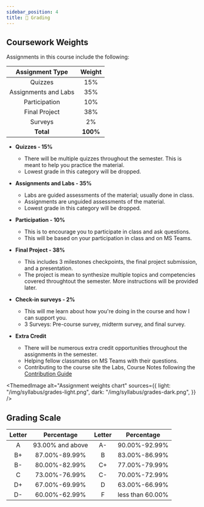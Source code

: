 ```yaml
---
sidebar_position: 4
title: 💯 Grading
---
```



## Coursework Weights

Assignments in this course include the following:

|   Assignment Type    |  Weight  |
| :------------------: | :------: |
|       Quizzes        |   15%    |
| Assignments and Labs |   35%    |
|    Participation     |   10%    |
|    Final Project     |   38%    |
|       Surveys        |    2%    |
|      **Total**       | **100%** |

<!-- :::caution
The course being in an online format, **DOES NOT** mean you can do it at your own pace. You are still expected to stay up to date with the material and submit all your work on the specified due dates.

Please Refer to the [Late Work Policy](/syllabus/policies#late-policy-)
::: -->

- **Quizzes - 15%**
  - There will be multiple quizzes throughout the semester. This is meant to help you practice the material.
  - Lowest grade in this category will be dropped.

- **Assignments and Labs - 35%**
  - Labs are guided assessments of the material; usually done in class.
  - Assignments are unguided assessments of the material.
  - Lowest grade in this category will be dropped.

- **Participation - 10%**
    - This is to encourage you to participate in class and ask questions.
    - This will be based on your participation in class and on MS Teams.

- **Final Project - 38%**
  - This includes 3 milestones checkpoints, the final project submission, and a presentation.
  - The project is mean to synthesize multiple topics and competencies covered throughtout the semester. More instructions will be provided later.

- **Check-in surveys - 2%**
  - This will me learn about how you're doing in the course and how I can support you.
  - 3 Surveys: Pre-course survey, midterm survey, and final survey.

- **Extra Credit**
  - There will be numerous extra credit opportunities throughout the assignments in the semester.
  - Helping fellow classmates on MS Teams with their questions.
  - Contributing to the course site the Labs, Course Notes following the [Contribution Guide](/guides/contribution)

<ThemedImage
  alt="Assignment weights chart"
  sources={{
    light: "/img/syllabus/grades-light.png",
    dark: "/img/syllabus/grades-dark.png",
  }}
/>

## Grading Scale

| Letter |    Percentage    | Letter |    Percentage    |
| :----: | :--------------: | :----: | :--------------: |
|   A    | 93.00% and above |   A-   |  90.00%-92.99%   |
|   B+   |  87.00%-89.99%   |   B    |  83.00%-86.99%   |
|   B-   |  80.00%-82.99%   |   C+   |  77.00%-79.99%   |
|   C    |  73.00%-76.99%   |   C-   |  70.00%-72.99%   |
|   D+   |  67.00%-69.99%   |   D    |  63.00%-66.99%   |
|   D-   |  60.00%-62.99%   |   F    | less than 60.00% |
